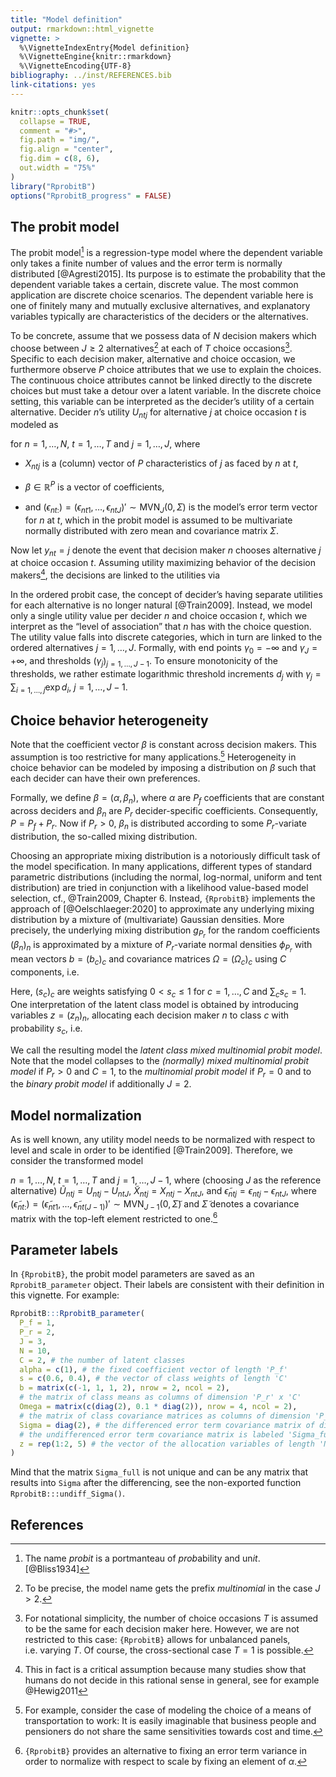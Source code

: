 ```yaml
---
title: "Model definition"
output: rmarkdown::html_vignette
vignette: >
  %\VignetteIndexEntry{Model definition}
  %\VignetteEngine{knitr::rmarkdown}
  %\VignetteEncoding{UTF-8}
bibliography: ../inst/REFERENCES.bib
link-citations: yes
---
```


```r
knitr::opts_chunk$set(
  collapse = TRUE,
  comment = "#>",
  fig.path = "img/",
  fig.align = "center",
  fig.dim = c(8, 6),
  out.width = "75%"
)
library("RprobitB")
options("RprobitB_progress" = FALSE)
```

## The probit model

The probit model^[The name *probit* is a portmanteau of *prob*ability and un*it*. [@Bliss1934]] is a regression-type model where the dependent variable only takes a finite number of values and the error term is normally distributed [@Agresti2015]. Its purpose is to estimate the probability that the dependent variable takes a certain, discrete value. The most common application are discrete choice scenarios. The dependent variable here is one of finitely many and mutually exclusive alternatives, and explanatory variables typically are characteristics of the deciders or the alternatives.

To be concrete, assume that we possess data of $N$ decision makers which choose between $J \geq 2$ alternatives^[To be precise, the model name gets the prefix *multinomial* in the case $J > 2$.] at each of $T$ choice occasions^[For notational simplicity, the number of choice occasions $T$ is assumed to be the same for each decision maker here. However, we are not restricted to this case: `{RprobitB}` allows for unbalanced panels, i.e. varying $T$. Of course, the cross-sectional case $T = 1$ is possible.]. Specific to each decision maker, alternative and choice occasion, we furthermore observe $P$ choice attributes that we use to explain the choices. The continuous choice attributes cannot be linked directly to the discrete choices but must take a detour over a latent variable. In the discrete choice setting, this variable can be interpreted as the decider's utility of a certain alternative. Decider $n$'s utility $U_{ntj}$ for alternative $j$ at choice occasion $t$ is modeled as

\begin{equation}
  U_{ntj} = X_{ntj}'\beta + \epsilon_{ntj}
\end{equation}

for $n=1,\dots,N$, $t=1,\dots,T$ and $j=1,\dots,J$, where

- $X_{ntj}$ is a (column) vector of $P$ characteristics of $j$ as faced by $n$ at $t$,

- $\beta \in {\mathbb R}^{P}$ is a vector of coefficients,

- and $(\epsilon_{nt:}) = (\epsilon_{nt1},\dots,\epsilon_{ntJ})' \sim \text{MVN}_{J} (0,\Sigma)$ is the model's error term vector for $n$ at $t$, which in the probit model is assumed to be multivariate normally distributed with zero mean and covariance matrix $\Sigma$.

Now let $y_{nt}=j$ denote the event that decision maker $n$ chooses alternative $j$ at choice occasion $t$. Assuming utility maximizing behavior of the decision makers^[This in fact is a critical assumption because many studies show that humans do not decide in this rational sense in general, see for example @Hewig2011], the decisions are linked to the utilities via

\begin{equation}
y_{nt} = {\arg \max}_{j = 1,\dots,J} U_{ntj}.
\end{equation}

In the ordered probit case, the concept of decider's having separate utilities for each alternative is no longer natural [@Train2009]. Instead, we model only a single utility value
\begin{align*}
  U_{nt} = X_{nt}'\beta_n + \epsilon_{nt}
\end{align*}
per decider $n$ and choice occasion $t$, which we interpret as the "level of association" that $n$ has with the choice question. The utility value falls into discrete categories, which in turn are linked to the ordered alternatives $j=1,\dots,J$. Formally,
\begin{align*}
   y_{nt} = \sum_{j = 1,\dots,J} j \cdot I(\gamma_{j-1} < U_{nt} \leq \gamma_{j}),
\end{align*}
with end points $\gamma_0 = -\infty$ and $\gamma_J = +\infty$, and thresholds $(\gamma_j)_{j=1,\dots,J-1}$. To ensure monotonicity of the thresholds, we rather estimate logarithmic threshold increments $d_j$ with $\gamma_j = \sum_{i=1,\dots,j} \exp{d_i}$, $j=1,\dots,J-1$.

## Choice behavior heterogeneity

Note that the coefficient vector $\beta$ is constant across decision makers. This assumption is too restrictive for many applications.^[For example, consider the case of modeling the choice of a means of transportation to work: It is easily imaginable that business people and pensioners do not share the same sensitivities towards cost and time.] Heterogeneity in choice behavior can be modeled by imposing a distribution on $\beta$ such that each decider can have their own preferences.

Formally, we define $\beta = (\alpha, \beta_n)$, where $\alpha$ are $P_f$ coefficients that are constant across deciders and $\beta_n$ are $P_r$ decider-specific coefficients. Consequently, $P = P_f + P_r$. Now if $P_r>0$, $\beta_n$ is distributed according to some $P_r$-variate distribution, the so-called mixing distribution.

Choosing an appropriate mixing distribution is a notoriously difficult task of the model specification. In many applications, different types of standard parametric distributions (including the normal, log-normal, uniform and tent distribution) are tried in conjunction with a likelihood value-based model selection, cf., @Train2009, Chapter 6. Instead, `{RprobitB}` implements the approach of [@Oelschlaeger:2020] to approximate any underlying mixing distribution by a mixture of (multivariate) Gaussian densities. More precisely, the underlying mixing distribution $g_{P_r}$ for the random coefficients $(\beta_n)_{n}$ is approximated by a mixture of $P_r$-variate normal densities $\phi_{P_r}$ with mean vectors $b=(b_c)_{c}$ and covariance matrices $\Omega=(\Omega_c)_{c}$ using $C$ components, i.e.

\begin{equation}
\beta_n\mid b,\Omega \sim \sum_{c=1}^{C} s_c \phi_{P_r} (\cdot \mid b_c,\Omega_c).
\end{equation}

Here, $(s_c)_{c}$ are weights satisfying $0 < s_c\leq 1$ for $c=1,\dots,C$ and $\sum_c s_c=1$. One interpretation of the latent class model is obtained by introducing variables $z=(z_n)_n$, allocating each decision maker $n$ to class $c$ with probability $s_c$, i.e.

\begin{equation}
\text{Prob}(z_n=c)=s_c \land \beta_n \mid z,b,\Omega \sim \phi_{P_r}(\cdot \mid b_{z_n},\Omega_{z_n}).
\end{equation}

We call the resulting model the *latent class mixed multinomial probit model*. Note that the model collapses to the *(normally) mixed multinomial probit model* if $P_r>0$ and $C=1$, to the *multinomial probit model* if $P_r=0$ and to the *binary probit model* if additionally $J=2$.

## Model normalization

As is well known, any utility model needs to be normalized with respect to level and scale in order to be identified [@Train2009]. Therefore, we consider the transformed model

\begin{equation}
\tilde{U}_{ntj} = \tilde{X}_{ntj}' \beta + \tilde{\epsilon}_{ntj},
\end{equation}

$n=1,\dots,N$, $t=1,\dots,T$ and $j=1,\dots,J-1$, where (choosing $J$ as the reference alternative) $\tilde{U}_{ntj} = U_{ntj} - U_{ntJ}$, $\tilde{X}_{ntj} = X_{ntj} - X_{ntJ}$, and $\tilde{\epsilon}_{ntj} = \epsilon_{ntj} - \epsilon_{ntJ}$, where $(\tilde{\epsilon}_{nt:}) = (\tilde{\epsilon}_{nt1},...,\tilde{\epsilon}_{nt(J-1)})'  \sim \text{MVN}_{J-1} (0,\tilde{\Sigma})$ and $\tilde{\Sigma}$ denotes a covariance matrix with the top-left element restricted to one.^[`{RprobitB}` provides an alternative to fixing an error term variance in order to normalize with respect to scale by fixing an element of $\alpha$.]

## Parameter labels

In `{RprobitB}`, the probit model parameters are saved as an `RprobitB_parameter` object. Their labels are consistent with their definition in this vignette. For example:

```r
RprobitB:::RprobitB_parameter(
  P_f = 1,
  P_r = 2,
  J = 3,
  N = 10,
  C = 2, # the number of latent classes
  alpha = c(1), # the fixed coefficient vector of length 'P_f'
  s = c(0.6, 0.4), # the vector of class weights of length 'C'
  b = matrix(c(-1, 1, 1, 2), nrow = 2, ncol = 2),
  # the matrix of class means as columns of dimension 'P_r' x 'C'
  Omega = matrix(c(diag(2), 0.1 * diag(2)), nrow = 4, ncol = 2),
  # the matrix of class covariance matrices as columns of dimension 'P_r^2' x 'C'
  Sigma = diag(2), # the differenced error term covariance matrix of dimension '(J-1)' x '(J-1)'
  # the undifferenced error term covariance matrix is labeled 'Sigma_full'
  z = rep(1:2, 5) # the vector of the allocation variables of length 'N'
)
```

Mind that the matrix `Sigma_full` is not unique and can be any matrix that results into `Sigma` after the differencing, see the non-exported function `RprobitB:::undiff_Sigma()`.

## References
